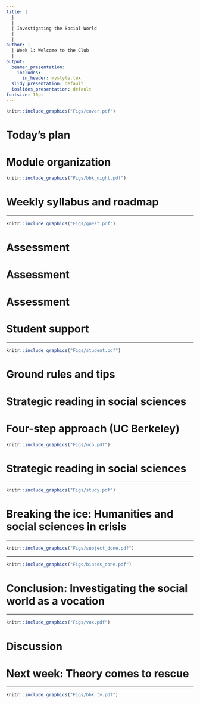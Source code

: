 ```yaml
---
title: |
  |
  |
  | Investigating the Social World
  |
  |
author: |
  | Week 1: Welcome to the Club
  |
output:
  beamer_presentation:
    includes:
      in_header: mystyle.tex
  slidy_presentation: default
  ioslides_presentation: default
fontsize: 10pt
---
```


\begin{center}
\textbf{Lecture 1: Welcome to Investigating the Social World}
\end{center}
\vspace{0.7cm}
```r
knitr::include_graphics("Figs/cover.pdf")
```

# Today's plan

\begin{itemize}
  \item Introduction: Welcome to the club
  \vspace{0.1cm}
    \begin{itemize}
    \item Module organization
    \item Weekly syllabus and roadmap
    \item Assessment
    \item Student support
    \item Ground rules and tips
    \item Tell us more about you
    \end{itemize}
  \vspace{0.3cm}
  \item Lecture and discussion: What makes "good" social science research?
  \vspace{0.3cm}
  \item Conclusion: "Investigating the social world as a vocation"
\end{itemize}

# Module organization

\vspace{0.2cm}
```r
knitr::include_graphics("Figs/bbk_night.pdf")
```
\vspace{0.3cm}
\begin{itemize}
\small
  \item When: Every Wednesday, 6-8:30pm
  \item Where: Room G08, Birkbeck Central
  \item Meeting formats
  \begin{itemize}
    \item In-person or recorded lectures
    \item Seminar discussions
  \end{itemize}
\end{itemize}

# Weekly syllabus and roadmap

\begin{itemize}
\small
  \item \textbf{Weeks 1-5: Varieties of social research}
  \vspace{0.1cm}
  \begin{itemize}
    \item Theory in social research
    \item Epistemology and theory-empirics alignment
    \item Using numbers to study the social world
    \item Comparative and intl research
  \end{itemize}
  \vspace{0.3cm}
  \item \textbf{Weeks 6-10: Analytical frameworks}
  \vspace{0.1cm}
  \begin{itemize}
    \item Rational choice theory
    \item Psychosocial framing
    \item Decolonizing social research
    \item Intersectional sensibilities
    \item Situating lived experience
  \end{itemize}
\end{itemize}

---

\vspace{0.2cm}
```r
knitr::include_graphics("Figs/guest.pdf")
```
\vspace{0.5cm}
\begin{itemize}
  \item Rational choice theory (Dr Chao-Yo Cheng)
  \item Psychosocial framing (Professor Silvia Posocco)
  \item Decolonizing social research (Dr Ivana Bevilacqua)
  \item Intersectional sensibilities (Ms Joy Brooks-Gilzeane)
  \item Situating lived experience (Dr Sarah Marks)
\end{itemize}

# Assessment

\begin{itemize}
  \item Critical methodological review (40\%)
  \vspace{1cm}
  \item Analytical essay (60\%)
\end{itemize}

# Assessment

\begin{itemize}
  \item Critical methodological review (40\%)
  \vspace{0.1cm}
  \begin{itemize}
    \item Examine a published \textbf{peer-reviewed} article
    \item Answer \textbf{three} questions; write up to \textbf{500 words} (max) for each response
    \item More will be discussed in \textbf{Week 5}
    \item Due on \textbf{April 3 2025}
  \end{itemize}
  \vspace{0.7cm}
  \item Analytical essay (60\%)
\end{itemize}

# Assessment

\begin{itemize}
  \item Critical mmethodological review (40\%)
  \vspace{0.7cm}
  \item Analytical essay (60\%)
  \vspace{0.1cm}
  \begin{itemize}
    \item Write a 2,500-word essay (max)
    \item Compare two analytical frameworks to analyze a social science phenomenon
    \item More will be discussed in \textbf{Week 6}
    \item Due on \textbf{April 21 2025}
  \end{itemize}
\end{itemize}

# Student support

\begincols
  \begincol{.4\textwidth}
    \vspace{0.4cm}
    \begin{figure}
    \centering
    \includegraphics[scale=0.43]{Figs/head}
    \end{figure}
  \endcol
  \begincol{.5\textwidth}
  \hspace{0.2cm}
  \small
  \noindent \textbf{Module convenor}
  \vspace{0.1cm}
  \begin{itemize}
    \item Office hours (Friday 3-5pm)
    \item \url{c.cheng@bbk.ac.uk}
  \end{itemize}
  \vspace{0.5cm}
  \noindent \textbf{Module administration}
  \vspace{0.1cm}
  \begin{itemize}
    \item Ask (\url{https://www.bbk.ac.uk/ask})
    \item \url{fhss-edu-sss@bbk.ac.uk}
  \end{itemize}
  \vspace{0.5cm}
  \noindent \textbf{Student Services}
  \endcol
\endcols

---

```r
knitr::include_graphics("Figs/student.pdf")
```
\vspace{0.1cm}
\begin{center}
\url{https://www.bbk.ac.uk/student-services}
\end{center}

# Ground rules and tips

\begin{itemize}
  \item \textbf{Active learning}: We embrace \textit{interactive} learning; come to in-person seminars/tutorials, having watched the lecture videos and completed the readings for the week
  \vspace{0.3cm}
  \item \textbf{Stability with flexibility}: We aim for stability, but acknowledge the need for flexibility
  \vspace{0.3cm}
  \item \textbf{Good communication}: We want to make this \textit{fantastic}; please be your own best advocate and give us feedback and constructive suggestions
  \vspace{0.3cm}
  \item \textbf{Safety}: We all want to keep you safe during your year at Birkbeck but need to work collaboratively with you to make that happen
\end{itemize}

# Strategic reading in social sciences

\begin{itemize}
  \item Know why you are reading
  \vspace{0.1cm}
  \begin{itemize}
    \item Read the weekly description carefully
    \item Skim first before you dive in
    \item Pay attention to the big picture
    \item Find the key information and read closely
    \item Formulate your response and views
    \item Know there is always more to read (e.g., further readings)
  \end{itemize}
  \vspace{0.5cm}
  \item Build and use your support system
\end{itemize}

# Four-step approach (UC Berkeley)

\vspace{0.2cm}
```r
knitr::include_graphics("Figs/ucb.pdf")
```
\vspace{0.5cm}
\begin{itemize}
  \item \textbf{Preview}: Get as much information about the reading before you actually read it
  \vspace{0.1cm}
  \item \textbf{Annotating}: Read with a pencil and making notes as you read
  \vspace{0.1cm}
  \item \textbf{Analyzing}: Break the reading apart to see how different parts relate to each other
  \vspace{0.1cm}
  \item \textbf{Responding}: Think again how the reading relates the topic of each week; come up with questions
\end{itemize}

# Strategic reading in social sciences

\begin{itemize}
  \item Know why you are reading
  \vspace{0.5cm}
  \item Build and use your support system
  \vspace{0.1cm}
  \begin{itemize}
    \item Study Skills workshops and online tutorials
    \item Personal/module tutor office hours
    \item Study clubs
  \end{itemize}
\end{itemize}

---

```r
knitr::include_graphics("Figs/study.pdf")
```
\vspace{0.1cm}
\begin{center}
\url{https://www.bbk.ac.uk/student-services/learning-development}
\end{center}

# Breaking the ice: Humanities and social sciences in crisis

\begin{itemize}
  \item Social sciences as "pseudoscience?"
  \vspace{0.5cm}
  \item Debates over epistemological positions
  \vspace{0.5cm}
  \item Qualitative v quantitative? Or even computational?
  \vspace{0.5cm}
  \item Identity and representation -- how does "who you are" matter?
  \vspace{0.5cm}
  \item Replication and transparency
\end{itemize}

---

```r
knitr::include_graphics("Figs/subject_done.pdf")
```

---

```r
knitr::include_graphics("Figs/biases_done.pdf")
```

# Conclusion: Investigating the social world as a vocation

\begin{itemize}
  \item ISW is a special module, reflecting on the production of "valid" knowledge about the social world
  \begin{itemize}
    \item You need to know what you do and how to explain the objectives of your scholarly inquiry;
    \item You need to know how to tell the differences between different objectives and engage other researchers' work constructively and effectively.
  \end{itemize}
  \item Social research involves a series of careful thinking about ontology/epistemology, theory-building, and methodology
  \begin{itemize}
    \item \textbf{Reveal nuances of the real world}: constructivism; theory as approach; interpretation; qualitative; inductive/abductive
    \item \textbf{Search for the "ultimate" truth}: positivism; theory as paradigm; explanation; quantitative; deductive
  \end{itemize}
  \item Paradigm shift and innovations: Boundaries are constantly being contested and redefined
\end{itemize}

---

```r
knitr::include_graphics("Figs/vox.pdf")
```

# Discussion

\begin{itemize}
  \item Which one of the 12 studies is your favorite, why?
  \vspace{0.3cm}
  \item What makes a social science research important? What makes a "good" social research?
  \vspace{0.3cm}
  \item We are now the fifth year into the 2020s, what are some of the topics that should (and can) be addressed by social researchers?
\end{itemize}

# Next week: Theory comes to rescue

\begin{itemize}
  \item What is your subject area? Have you taken any module with "theory" in the title?
  \vspace{0.5cm}
  \item What is the most important/famous theory in your subject area? And what makes it important/famous?
  \vspace{0.5cm}
  \item What is your main takeaway from the TED Talk by Simon Sinek? Do you "like" what you hear (and does this matter)? Is there really a "theory" in the talk?
\end{itemize}

---

\vspace{0.5cm}
\begin{center}
Thank you!
\end{center}
\vspace{0.3cm}
```r
knitr::include_graphics("Figs/bbk_tv.pdf")
```
\vspace{0.3cm}
\begin{center}
\texttt{c.cheng@bbk.ac.uk}
\end{center}
